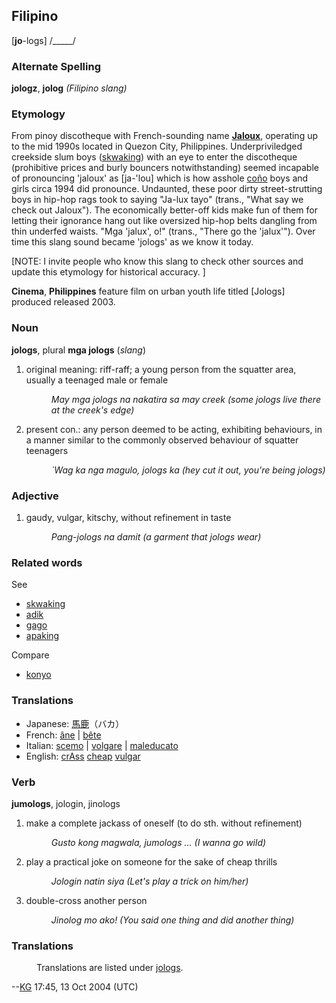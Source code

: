 ==Filipino==

['''jo'''-logs] /_____/


=== Alternate Spelling ===
'''jologz''', '''jolog'''  ''(Filipino slang)''

=== Etymology ===
From pinoy discotheque with French-sounding name '''[[Jaloux]]''', operating up to the mid 1990s located in Quezon City, Philippines. Underpriviledged creekside slum boys ([[skwaking]]) with an eye to enter the discotheque (prohibitive prices and burly bouncers notwithstanding) seemed incapable of pronouncing 'jaloux' as [ja-'lou] which is how asshole [[coño]] boys and girls circa 1994 did pronounce. Undaunted, these poor dirty street-strutting boys in hip-hop rags took to saying "Ja-lux tayo" (trans., "What say we check out Jaloux"). The economically better-off kids make fun of them for letting their ignorance hang out like oversized hip-hop belts dangling from thin underfed waists. "Mga 'jalux', o!" (trans., "There go the 'jalux'"). Over time this slang sound became 'jologs' as we know it today.

[NOTE: I invite people who know this slang to check other sources and update this etymology for historical accuracy. ]

'''Cinema''', '''Philippines''' feature film on urban youth life titled [Jologs] produced released 2003.

=== Noun ===
'''jologs''', plural '''mga jologs''' (''slang'')

# original meaning: riff-raff; a young person from the squatter area, usually a teenaged male or female 
#: ''May mga jologs na nakatira sa may creek  (some jologs live there at the creek's edge)''
# present con.: any person deemed to be acting, exhibiting behaviours, in a manner similar to the commonly observed behaviour of squatter teenagers 
#: ''`Wag ka nga magulo, jologs ka  (hey cut it out, you're being jologs)''

=== Adjective ===

# gaudy, vulgar, kitschy, without refinement in taste 
#: ''Pang-jologs na damit  (a garment that jologs wear)''

=== Related words ===
See
* [[skwaking]]
* [[adik]]
* [[gago]]
* [[apaking]]
Compare
* [[konyo]]

=== Translations ===

* Japanese: [[馬鹿]]（バカ）
* French: [[âne]] | [[bête]]
* Italian: [[scemo]] | [[volgare]] | [[maleducato]]
* English: [[crAss]] [[cheap]] [[vulgar]]


=== Verb ===
'''jumologs''', jologin, jinologs

# make a complete jackass of oneself (to do sth. without refinement)
#: ''Gusto kong magwala, jumologs ...  (I wanna go wild)''
# play a practical joke on someone for the sake of cheap thrills
#: ''Jologin natin siya  (Let's play a trick on him/her)''
# double-cross another person
#: ''Jinolog mo ako!  (You said one thing and did another thing)''

=== Translations ===
:Translations are listed under [[jologs]].

--[[User:Kg|KG]] 17:45, 13 Oct 2004 (UTC)